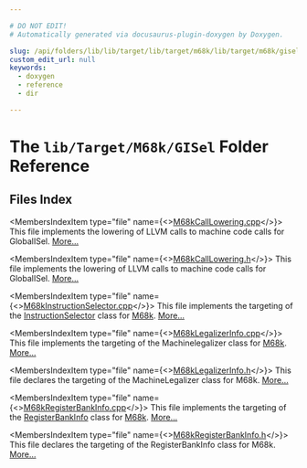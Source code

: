 ```yaml
---

# DO NOT EDIT!
# Automatically generated via docusaurus-plugin-doxygen by Doxygen.

slug: /api/folders/lib/lib/target/lib/target/m68k/lib/target/m68k/gisel
custom_edit_url: null
keywords:
  - doxygen
  - reference
  - dir

---
```





# The `lib/Target/M68k/GISel` Folder Reference

<DoxygenPage pluginConfig={pluginConfig}>



## Files Index

<MembersIndex>

<MembersIndexItem
  type="file"
  name={<><a href="/docs/api/files/lib/lib/target/lib/target/m68k/lib/target/m68k/gisel/m68kcalllowering-cpp">M68kCallLowering.cpp</a></>}>
This file implements the lowering of LLVM calls to machine code calls for GlobalISel. <a href="/docs/api/files/lib/lib/target/lib/target/m68k/lib/target/m68k/gisel/m68kcalllowering-cpp/#details">More...</a>
</MembersIndexItem>

<MembersIndexItem
  type="file"
  name={<><a href="/docs/api/files/lib/lib/target/lib/target/m68k/lib/target/m68k/gisel/m68kcalllowering-h">M68kCallLowering.h</a></>}>
This file implements the lowering of LLVM calls to machine code calls for GlobalISel. <a href="/docs/api/files/lib/lib/target/lib/target/m68k/lib/target/m68k/gisel/m68kcalllowering-h/#details">More...</a>
</MembersIndexItem>

<MembersIndexItem
  type="file"
  name={<><a href="/docs/api/files/lib/lib/target/lib/target/m68k/lib/target/m68k/gisel/m68kinstructionselector-cpp">M68kInstructionSelector.cpp</a></>}>
This file implements the targeting of the <a href="/docs/api/classes/llvm/instructionselector">InstructionSelector</a> class for <a href="/docs/api/namespaces/llvm/m68k">M68k</a>. <a href="/docs/api/files/lib/lib/target/lib/target/m68k/lib/target/m68k/gisel/m68kinstructionselector-cpp/#details">More...</a>
</MembersIndexItem>

<MembersIndexItem
  type="file"
  name={<><a href="/docs/api/files/lib/lib/target/lib/target/m68k/lib/target/m68k/gisel/m68klegalizerinfo-cpp">M68kLegalizerInfo.cpp</a></>}>
This file implements the targeting of the Machinelegalizer class for <a href="/docs/api/namespaces/llvm/m68k">M68k</a>. <a href="/docs/api/files/lib/lib/target/lib/target/m68k/lib/target/m68k/gisel/m68klegalizerinfo-cpp/#details">More...</a>
</MembersIndexItem>

<MembersIndexItem
  type="file"
  name={<><a href="/docs/api/files/lib/lib/target/lib/target/m68k/lib/target/m68k/gisel/m68klegalizerinfo-h">M68kLegalizerInfo.h</a></>}>
This file declares the targeting of the MachineLegalizer class for M68k. <a href="/docs/api/files/lib/lib/target/lib/target/m68k/lib/target/m68k/gisel/m68klegalizerinfo-h/#details">More...</a>
</MembersIndexItem>

<MembersIndexItem
  type="file"
  name={<><a href="/docs/api/files/lib/lib/target/lib/target/m68k/lib/target/m68k/gisel/m68kregisterbankinfo-cpp">M68kRegisterBankInfo.cpp</a></>}>
This file implements the targeting of the <a href="/docs/api/classes/llvm/registerbankinfo">RegisterBankInfo</a> class for <a href="/docs/api/namespaces/llvm/m68k">M68k</a>. <a href="/docs/api/files/lib/lib/target/lib/target/m68k/lib/target/m68k/gisel/m68kregisterbankinfo-cpp/#details">More...</a>
</MembersIndexItem>

<MembersIndexItem
  type="file"
  name={<><a href="/docs/api/files/lib/lib/target/lib/target/m68k/lib/target/m68k/gisel/m68kregisterbankinfo-h">M68kRegisterBankInfo.h</a></>}>
This file declares the targeting of the RegisterBankInfo class for M68k. <a href="/docs/api/files/lib/lib/target/lib/target/m68k/lib/target/m68k/gisel/m68kregisterbankinfo-h/#details">More...</a>
</MembersIndexItem>

</MembersIndex>


</DoxygenPage>
